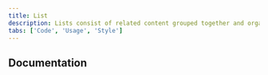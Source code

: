```yaml
---
title: List
description: Lists consist of related content grouped together and organized vertically.
tabs: ['Code', 'Usage', 'Style']
---
```


<ComponentCode
  name="Ordered List"
  component="list"
  variation="list--ordered"
  hasReactVersion="orderedlist--default"
  hasVueVersion="list--default&knob-ordered=true"
  hasAngularVersion="?path=/story/list--basic"
  codepen="jRqrry"
/>

<ComponentCode
  name="Unordered List"
  component="list"
  variation="list"
  hasReactVersion="unorderedlist--default"
  hasVueVersion="list--default"
  hasAngularVersion="?path=/story/list--basic"
  codepen="GLZqNR"></ComponentCode>

## Documentation

<ComponentDocs component="list"></ComponentDocs>
